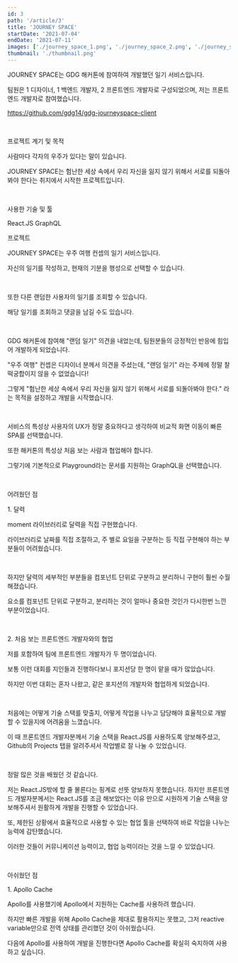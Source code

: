 ```yaml
---
id: 3
path: '/article/3'
title: 'JOURNEY SPACE'
startDate: '2021-07-04'
endDate: '2021-07-11'
images: ['./journey_space_1.png', './journey_space_2.png', './journey_space_3.png', './journey_space_4.png']
thumbnail: './thumbnail.png'
---
```



JOURNEY SPACE는 GDG 해커톤에 참여하여 개발했던 일기 서비스입니다.

팀원은 1 디자이너, 1 백엔드 개발자, 2 프론트엔드 개발자로 구성되었으며, 저는 프론트엔드 개발자로 참여했습니다.

https://github.com/gdg14/gdg-journeyspace-client

<br />

<MainHeader>프로젝트 계기 및 목적</MainHeader>

사람마다 각자의 우주가 있다는 말이 있습니다.

JOURNEY SPACE는 험난한 세상 속에서 우리 자신을 잃지 않기 위해서 서로를 되돌아봐야 한다는 취지에서 시작한 프로젝트입니다.

<br />

<MainHeader>사용한 기술 및 툴</MainHeader>

<CustomListWrapper>
  <CustomListItem>React.JS</CustomListItem>
  <CustomListItem>GraphQL</CustomListItem>
</CustomListWrapper>

<br />

<MainHeader>프로젝트</MainHeader>

JOURNEY SPACE는 우주 여행 컨셉의 일기 서비스입니다.

자신의 일기를 작성하고, 현재의 기분을 행성으로 선택할 수 있습니다.

<br />

또한 다른 랜덤한 사용자의 일기를 조회할 수 있습니다.

해당 일기를 조회하고 댓글을 남길 수도 있습니다.

<br />

GDG 해커톤에 참여해 "랜덤 일기" 의견을 내었는데, 팀원분들의 긍정적인 반응에 힘입어 개발하게 되었습니다.

"우주 여행" 컨셉은 디자이너 분께서 의견을 주셨는데, "랜덤 일기" 라는 주제에 정말 찰떡궁합이지 않을 수 없었습니다!

그렇게 "험난한 세상 속에서 우리 자신을 잃지 않기 위해서 서로를 되돌아봐야 한다." 라는 목적을 설정하고 개발을 시작했습니다.

<br />

서비스의 특성상 사용자의 UX가 정말 중요하다고 생각하여 비교적 화면 이동이 빠른 SPA를 선택했습니다.

또한 해커톤의 특성상 처음 보는 사람과 협업해야 합니다.

그렇기에 기본적으로 Playground라는 문서를 지원하는 GraphQL을 선택했습니다.

<br />

<MainHeader>어려웠던 점</MainHeader>

<SubHeader>1. 달력</SubHeader>

moment 라이브러리로 달력을 직접 구현했습니다.

라이브러리로 날짜를 직접 조절하고, 주 별로 요일을 구분하는 등 직접 구현해야 하는 부분들이 어려웠습니다.

<br />

하지만 달력의 세부적인 부분들을 컴포넌트 단위로 구분하고 분리하니 구현이 훨씬 수월해졌습니다.

요소를 컴포넌트 단위로 구분하고, 분리하는 것이 얼마나 중요한 것인가 다시한번 느낀 부분이었습니다.

<br />

<SubHeader>2. 처음 보는 프론트엔드 개발자와의 협업</SubHeader>

저를 포함하여 팀에 프론트엔드 개발자가 두 명이었습니다.

보통 이런 대회를 지인들과 진행하다보니 포지션당 한 명이 맡을 때가 많았습니다.

하지만 이번 대회는 혼자 나왔고, 같은 포지션의 개발자와 협업하게 되었습니다.

<br />

처음에는 어떻게 기술 스택를 맞출지, 어떻게 작업을 나누고 담당해야 효율적으로 개발할 수 있을지에 어려움을 느꼈습니다.

이 때 프론트엔드 개발자분께서 기술 스택을 React.JS를 사용하도록 양보해주셨고, Github의 Projects 탭을 알려주셔서 작업별로 잘 나눌 수 있었습니다.

<br />

정말 많은 것을 배웠던 것 같습니다.

저는 React.JS밖에 할 줄 몰른다는 핑계로 선뜻 양보하지 못했습니다. 하지만 프론트엔드 개발자분께서는 React.JS를 조금 해보았다는 이유 만으로 시원하게 기술 스택을 양보해주셔서 원활하게 개발을 진행할 수 있었습니다.

또, 제한된 상황에서 효율적으로 사용할 수 있는 협업 툴을 선택하여 바로 작업을 나누는 능력에 감탄했습니다.

이러한 것들이 커뮤니케이션 능력이고, 협업 능력이라는 것을 느낄 수 있었습니다.

<br />

<MainHeader>아쉬웠던 점</MainHeader>

<SubHeader>1. Apollo Cache</SubHeader>

Apollo를 사용했기에 Apollo에서 지원하는 Cache를 사용하려 했습니다.

하지만 빠른 개발을 위해 Apollo Cache을 제대로 활용하지는 못했고, 그저 reactive variable만으로 전역 상태를 관리했던 것이 아쉬웠습니다.

다음에 Apollo를 사용하여 개발을 진행한다면 Apollo Cache를 확실히 숙지하여 사용하고 싶습니다.
